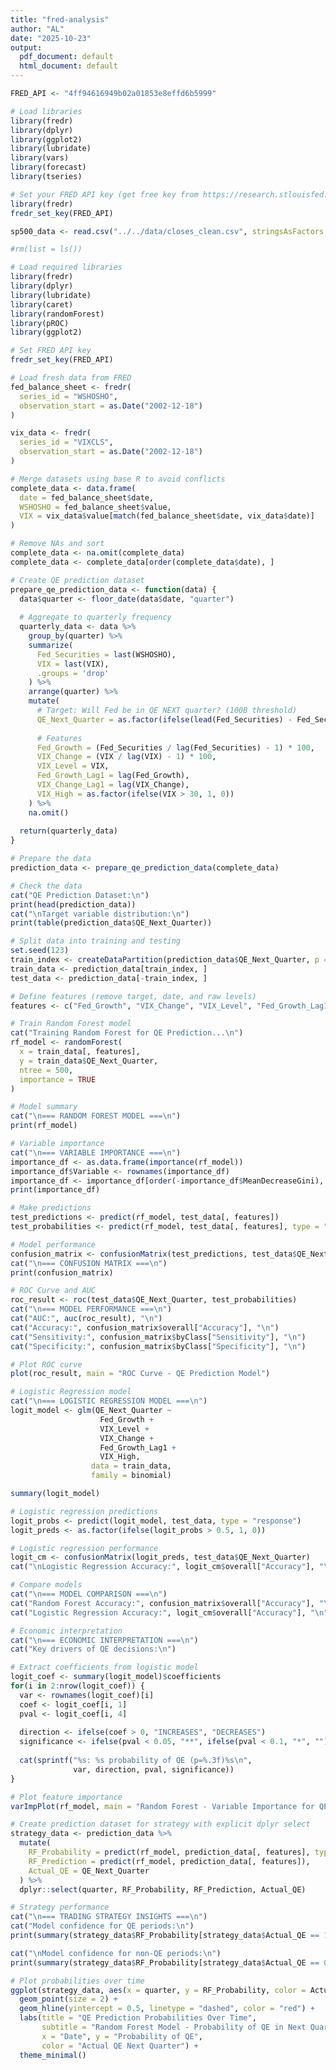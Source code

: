 ```yaml
---
title: "fred-analysis"
author: "AL"
date: "2025-10-23"
output:
  pdf_document: default
  html_document: default
---
```


```r
FRED_API <- "4ff94616949b02a01853e8effd6b5999"
```


```r
# Load libraries
library(fredr)
library(dplyr)
library(ggplot2)
library(lubridate)
library(vars)
library(forecast)
library(tseries)

# Set your FRED API key (get free key from https://research.stlouisfed.org/useraccount/)
library(fredr)
fredr_set_key(FRED_API)
```


```r
sp500_data <- read.csv("../../data/closes_clean.csv", stringsAsFactors = FALSE)
```



```r

#rm(list = ls())

# Load required libraries
library(fredr)
library(dplyr)
library(lubridate)
library(caret)
library(randomForest)
library(pROC)
library(ggplot2)

# Set FRED API key
fredr_set_key(FRED_API)

# Load fresh data from FRED
fed_balance_sheet <- fredr(
  series_id = "WSHOSHO",
  observation_start = as.Date("2002-12-18")
)

vix_data <- fredr(
  series_id = "VIXCLS", 
  observation_start = as.Date("2002-12-18")
)

# Merge datasets using base R to avoid conflicts
complete_data <- data.frame(
  date = fed_balance_sheet$date,
  WSHOSHO = fed_balance_sheet$value,
  VIX = vix_data$value[match(fed_balance_sheet$date, vix_data$date)]
)

# Remove NAs and sort
complete_data <- na.omit(complete_data)
complete_data <- complete_data[order(complete_data$date), ]

# Create QE prediction dataset
prepare_qe_prediction_data <- function(data) {
  data$quarter <- floor_date(data$date, "quarter")
  
  # Aggregate to quarterly frequency
  quarterly_data <- data %>%
    group_by(quarter) %>%
    summarize(
      Fed_Securities = last(WSHOSHO),
      VIX = last(VIX),
      .groups = 'drop'
    ) %>%
    arrange(quarter) %>%
    mutate(
      # Target: Will Fed be in QE NEXT quarter? (100B threshold)
      QE_Next_Quarter = as.factor(ifelse(lead(Fed_Securities) - Fed_Securities > 100, 1, 0)),
      
      # Features
      Fed_Growth = (Fed_Securities / lag(Fed_Securities) - 1) * 100,
      VIX_Change = (VIX / lag(VIX) - 1) * 100,
      VIX_Level = VIX,
      Fed_Growth_Lag1 = lag(Fed_Growth),
      VIX_Change_Lag1 = lag(VIX_Change),
      VIX_High = as.factor(ifelse(VIX > 30, 1, 0))
    ) %>%
    na.omit()
  
  return(quarterly_data)
}

# Prepare the data
prediction_data <- prepare_qe_prediction_data(complete_data)

# Check the data
cat("QE Prediction Dataset:\n")
print(head(prediction_data))
cat("\nTarget variable distribution:\n")
print(table(prediction_data$QE_Next_Quarter))
```




```r
# Split data into training and testing
set.seed(123)
train_index <- createDataPartition(prediction_data$QE_Next_Quarter, p = 0.7, list = FALSE)
train_data <- prediction_data[train_index, ]
test_data <- prediction_data[-train_index, ]

# Define features (remove target, date, and raw levels)
features <- c("Fed_Growth", "VIX_Change", "VIX_Level", "Fed_Growth_Lag1", "VIX_Change_Lag1", "VIX_High")

# Train Random Forest model
cat("Training Random Forest for QE Prediction...\n")
rf_model <- randomForest(
  x = train_data[, features],
  y = train_data$QE_Next_Quarter,
  ntree = 500,
  importance = TRUE
)

# Model summary
cat("\n=== RANDOM FOREST MODEL ===\n")
print(rf_model)

# Variable importance
cat("\n=== VARIABLE IMPORTANCE ===\n")
importance_df <- as.data.frame(importance(rf_model))
importance_df$Variable <- rownames(importance_df)
importance_df <- importance_df[order(-importance_df$MeanDecreaseGini), ]
print(importance_df)

# Make predictions
test_predictions <- predict(rf_model, test_data[, features])
test_probabilities <- predict(rf_model, test_data[, features], type = "prob")[, "1"]

# Model performance
confusion_matrix <- confusionMatrix(test_predictions, test_data$QE_Next_Quarter)
cat("\n=== CONFUSION MATRIX ===\n")
print(confusion_matrix)

# ROC Curve and AUC
roc_result <- roc(test_data$QE_Next_Quarter, test_probabilities)
cat("\n=== MODEL PERFORMANCE ===\n")
cat("AUC:", auc(roc_result), "\n")
cat("Accuracy:", confusion_matrix$overall["Accuracy"], "\n")
cat("Sensitivity:", confusion_matrix$byClass["Sensitivity"], "\n")
cat("Specificity:", confusion_matrix$byClass["Specificity"], "\n")

# Plot ROC curve
plot(roc_result, main = "ROC Curve - QE Prediction Model")
```







```r
# Logistic Regression model
cat("\n=== LOGISTIC REGRESSION MODEL ===\n")
logit_model <- glm(QE_Next_Quarter ~ 
                    Fed_Growth + 
                    VIX_Level + 
                    VIX_Change + 
                    Fed_Growth_Lag1 +
                    VIX_High,
                  data = train_data, 
                  family = binomial)

summary(logit_model)

# Logistic regression predictions
logit_probs <- predict(logit_model, test_data, type = "response")
logit_preds <- as.factor(ifelse(logit_probs > 0.5, 1, 0))

# Logistic regression performance
logit_cm <- confusionMatrix(logit_preds, test_data$QE_Next_Quarter)
cat("\nLogistic Regression Accuracy:", logit_cm$overall["Accuracy"], "\n")

# Compare models
cat("\n=== MODEL COMPARISON ===\n")
cat("Random Forest Accuracy:", confusion_matrix$overall["Accuracy"], "\n")
cat("Logistic Regression Accuracy:", logit_cm$overall["Accuracy"], "\n")
```




```r
# Economic interpretation
cat("\n=== ECONOMIC INTERPRETATION ===\n")
cat("Key drivers of QE decisions:\n")

# Extract coefficients from logistic model
logit_coef <- summary(logit_model)$coefficients
for(i in 2:nrow(logit_coef)) {
  var <- rownames(logit_coef)[i]
  coef <- logit_coef[i, 1]
  pval <- logit_coef[i, 4]
  
  direction <- ifelse(coef > 0, "INCREASES", "DECREASES")
  significance <- ifelse(pval < 0.05, "**", ifelse(pval < 0.1, "*", ""))
  
  cat(sprintf("%s: %s probability of QE (p=%.3f)%s\n", 
              var, direction, pval, significance))
}

# Plot feature importance
varImpPlot(rf_model, main = "Random Forest - Variable Importance for QE Prediction")
```






```r
# Create prediction dataset for strategy with explicit dplyr select
strategy_data <- prediction_data %>%
  mutate(
    RF_Probability = predict(rf_model, prediction_data[, features], type = "prob")[, "1"],
    RF_Prediction = predict(rf_model, prediction_data[, features]),
    Actual_QE = QE_Next_Quarter
  ) %>%
  dplyr::select(quarter, RF_Probability, RF_Prediction, Actual_QE)

# Strategy performance
cat("\n=== TRADING STRATEGY INSIGHTS ===\n")
cat("Model confidence for QE periods:\n")
print(summary(strategy_data$RF_Probability[strategy_data$Actual_QE == 1]))

cat("\nModel confidence for non-QE periods:\n")
print(summary(strategy_data$RF_Probability[strategy_data$Actual_QE == 0]))

# Plot probabilities over time
ggplot(strategy_data, aes(x = quarter, y = RF_Probability, color = Actual_QE)) +
  geom_point(size = 2) +
  geom_hline(yintercept = 0.5, linetype = "dashed", color = "red") +
  labs(title = "QE Prediction Probabilities Over Time",
       subtitle = "Random Forest Model - Probability of QE in Next Quarter",
       x = "Date", y = "Probability of QE",
       color = "Actual QE Next Quarter") +
  theme_minimal()
```












